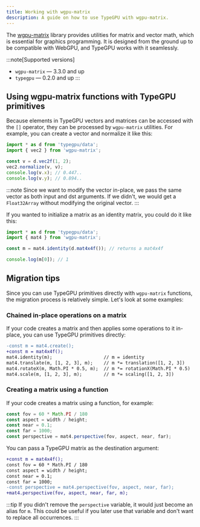 ```yaml
---
title: Working with wgpu-matrix
description: A guide on how to use TypeGPU with wgpu-matrix.
---
```


The [wgpu-matrix](https://github.com/greggman/wgpu-matrix) library provides utilities for matrix and vector math, which is essential for graphics programming.
It is designed from the ground up to be compatible with WebGPU, and TypeGPU works with it seamlessly.

:::note[Supported versions]
- `wgpu-matrix` — 3.3.0 and up
- `typegpu` — 0.2.0 and up
:::

## Using wgpu-matrix functions with TypeGPU primitives

Because elements in TypeGPU vectors and matrices can be accessed with the `[]` operator, they can be processed by `wgpu-matrix` utilities.
For example, you can create a vector and normalize it like this:

```ts
import * as d from 'typegpu/data';
import { vec2 } from 'wgpu-matrix';

const v = d.vec2f(1, 2);
vec2.normalize(v, v);
console.log(v.x); // 0.447..
console.log(v.y); // 0.894..
```

:::note
Since we want to modify the vector in-place, we pass the same vector as both input and dst arguments.
If we didn't, we would get a `Float32Array` without modifying the original vector.
:::

If you wanted to initialize a matrix as an identity matrix, you could do it like this:

```ts
import * as d from 'typegpu/data';
import { mat4 } from 'wgpu-matrix';

const m = mat4.identity(d.mat4x4f()); // returns a mat4x4f

console.log(m[0]); // 1
```

## Migration tips

Since you can use TypeGPU primitives directly with `wgpu-matrix` functions, the migration process is relatively simple.
Let's look at some examples:

### Chained in-place operations on a matrix

If your code creates a matrix and then applies some operations to it in-place, you can use TypeGPU primitives directly:

```diff lang=ts
-const m = mat4.create();
+const m = mat4x4f();
mat4.identity(m);                   // m = identity
mat4.translate(m, [1, 2, 3], m);    // m *= translation([1, 2, 3])
mat4.rotateX(m, Math.PI * 0.5, m);  // m *= rotationX(Math.PI * 0.5)
mat4.scale(m, [1, 2, 3], m);        // m *= scaling([1, 2, 3])
```

### Creating a matrix using a function

If your code creates a matrix using a function, for example:

```ts
const fov = 60 * Math.PI / 180
const aspect = width / height;
const near = 0.1;
const far = 1000;
const perspective = mat4.perspective(fov, aspect, near, far);
```

You can pass a TypeGPU matrix as the destination argument:

```diff lang=ts
+const m = mat4x4f();
const fov = 60 * Math.PI / 180
const aspect = width / height;
const near = 0.1;
const far = 1000;
-const perspective = mat4.perspective(fov, aspect, near, far);
+mat4.perspective(fov, aspect, near, far, m);
```

:::tip
If you didn't remove the `perspective` variable, it would just become an alias for `m`.
This could be useful if you later use that variable and don't want to replace all occurrences.
:::
